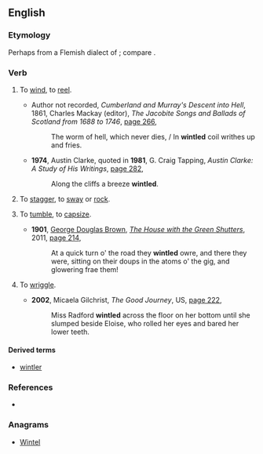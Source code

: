 ==English==

===Etymology===
Perhaps from a Flemish dialect of {{cog|nl|windtelen||to reel}}; compare {{m|nl|wentelen}}.

===Verb===
{{en-verb|wintl}}

# {{lb|en|Scotland}} To [[wind]], to [[reel]].
#* {{circa|1688-1746}} Author not recorded, ''Cumberland and Murray's Descent into Hell'', 1861, Charles Mackay (editor), ''The Jacobite Songs and Ballads of Scotland from 1688 to 1746'', [http://books.google.com.au/books?id=Uf1LAAAAcAAJ&pg=PA266&dq=%22wintled%22&hl=en&sa=X&ei=1nxRUreSI6XOiAet5YBY&redir_esc=y#v=onepage&q=%22wintled%22&f=false page 266],
#*: The worm of hell, which never dies, / In '''wintled''' coil writhes up and fries.
#* '''1974''', Austin Clarke, quoted in '''1981''', G. Craig Tapping, ''Austin Clarke: A Study of His Writings'', [http://books.google.com.au/books?id=aHohAQAAMAAJ&q=%22wintled%22&dq=%22wintled%22&hl=en&sa=X&ei=1nxRUreSI6XOiAet5YBY&redir_esc=y page 282],
#*: Along the cliffs a breeze '''wintled'''.
# {{lb|en|Scotland}} To [[stagger]], to [[sway]] or [[rock]].
# {{lb|en|Scotland}} To [[tumble]], to [[capsize]].
#* '''1901''', [[w:George Douglas Brown|George Douglas Brown]], ''[[w:The House with the Green Shutters|The House with the Green Shutters]]'', 2011, [http://books.google.com.au/books?id=YRAjUsx3mG4C&pg=PA214&dq=%22wintled%22%7C%22wintling%22&hl=en&sa=X&ei=hXRRUsiIDMaeiAfP5ICoCA&redir_esc=y#v=onepage&q=%22wintled%22%7C%22wintling%22&f=false page 214],
#*: At a quick turn o' the road they '''wintled''' owre, and there they were, sitting on their doups in the atoms o' the gig, and glowering frae them!
# {{lb|en|Scotland}} To [[wriggle]].
#* '''2002''', Micaela Gilchrist, ''The Good Journey'', US, [http://books.google.com.au/books?id=UFfuiOSN8BQC&q=%22wintled%22%7C%22wintling%22&dq=%22wintled%22%7C%22wintling%22&hl=en&sa=X&ei=aXlRUqiVEouRige0noGgCg&redir_esc=y page 222],
#*: Miss Radford '''wintled''' across the floor on her bottom until she slumped beside Eloise, who rolled her eyes and bared her lower teeth.

====Derived terms====
* [[wintler]]

===References===
* {{R:Websters}}

===Anagrams===
* [[Wintel#English|Wintel]]